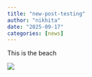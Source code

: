 ```yaml
---
title: "new-post-testing"
author: "nikhita"
date: "2025-09-17"
categories: [news]
---
```


This is the beach

![](images/clipboard-3980959234.png)
